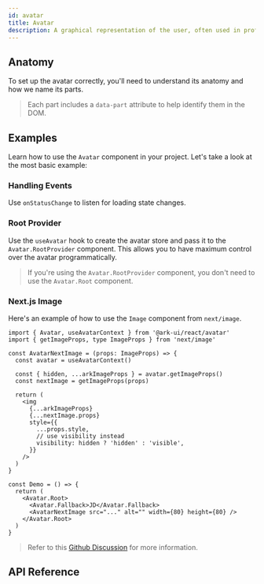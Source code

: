 ```yaml
---
id: avatar
title: Avatar
description: A graphical representation of the user, often used in profile sections.
---
```


<ComponentPreview id="Avatar" />

## Anatomy

To set up the avatar correctly, you'll need to understand its anatomy and how we name its parts.

> Each part includes a `data-part` attribute to help identify them in the DOM.

<Anatomy id="avatar" />

## Examples

Learn how to use the `Avatar` component in your project. Let's take a look at the most basic example:

<Example id="basic" />

### Handling Events

Use `onStatusChange` to listen for loading state changes.

<Example id="events" />

### Root Provider

Use the `useAvatar` hook to create the avatar store and pass it to the `Avatar.RootProvider` component. This allows you
to have maximum control over the avatar programmatically.

<Example id="root-provider" />

> If you're using the `Avatar.RootProvider` component, you don't need to use the `Avatar.Root` component.

### Next.js Image

Here's an example of how to use the `Image` component from `next/image`.

```tsx
import { Avatar, useAvatarContext } from '@ark-ui/react/avatar'
import { getImageProps, type ImageProps } from 'next/image'

const AvatarNextImage = (props: ImageProps) => {
  const avatar = useAvatarContext()

  const { hidden, ...arkImageProps } = avatar.getImageProps()
  const nextImage = getImageProps(props)

  return (
    <img
      {...arkImageProps}
      {...nextImage.props}
      style={{
        ...props.style,
        // use visibility instead
        visibility: hidden ? 'hidden' : 'visible',
      }}
    />
  )
}

const Demo = () => {
  return (
    <Avatar.Root>
      <Avatar.Fallback>JD</Avatar.Fallback>
      <AvatarNextImage src="..." alt="" width={80} height={80} />
    </Avatar.Root>
  )
}
```

> Refer to this [Github Discussion](https://github.com/chakra-ui/ark/discussions/3147) for more information.

## API Reference

<ComponentTypes id="avatar" />
